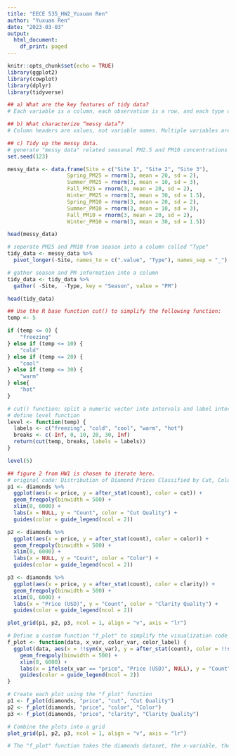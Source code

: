 ```yaml
---
title: "EECE 535_HW2_Yuxuan Ren"
author: "Yuxuan Ren"
date: "2023-03-03"
output:
  html_document:
    df_print: paged
---
```


```r
knitr::opts_chunk$set(echo = TRUE)
library(ggplot2)
library(cowplot)
library(dplyr)
library(tidyverse)
```

```r
## a) What are the key features of tidy data?
# Each variable is a column, each observation is a row, and each type of observational unit is a table. (Wickham et al., 2014)

## b) What characterize “messy data”?
# Column headers are values, not variable names. Multiple variables are stored in one column. Variables are stored in both rows and columns. Multiple types of observational units are stored in the same table. A single observational unit is stored in multiple tables. (Wickham et al., 2014)

## c) Tidy up the messy data.
# generate "messy data" related seasonal PM2.5 and PM10 concentrations from 3 sites (FAKE)
set.seed(123)

messy_data <- data.frame(Site = c("Site 1", "Site 2", "Site 3"),
                   Spring_PM25 = rnorm(3, mean = 20, sd = 2),
                   Summer_PM25 = rnorm(3, mean = 10, sd = 3),
                   Fall_PM25 = rnorm(3, mean = 20, sd = 2),
                   Winter_PM25 = rnorm(3, mean = 30, sd = 1.5),
                   Spring_PM10 = rnorm(3, mean = 20, sd = 2),
                   Summer_PM10 = rnorm(3, mean = 10, sd = 3),
                   Fall_PM10 = rnorm(3, mean = 20, sd = 2),
                   Winter_PM10 = rnorm(3, mean = 30, sd = 1.5))

head(messy_data)

# seperate PM25 and PM10 from season into a column called "Type"
tidy_data <- messy_data %>%
  pivot_longer(-Site, names_to = c(".value", "Type"), names_sep = "_")

# gather season and PM information into a column
tidy_data <- tidy_data %>%
  gather( -Site,  -Type, key = "Season", value = "PM")

head(tidy_data)

```

```r
## Use the R base function cut() to simplify the following function:
temp <- 5

if (temp <= 0) { 
    "freezing"
} else if (temp <= 10) { 
    "cold"
} else if (temp <= 20) { 
    "cool"
} else if (temp <= 30) { 
    "warm"
} else{
    "hot"
}

# cut() function: split a numeric vector into intervals and label intervals with names
# define level function
level <- function(temp) {
  labels <- c("freezing", "cold", "cool", "warm", "hot")
  breaks <- c(-Inf, 0, 10, 20, 30, Inf)
  return(cut(temp, breaks, labels = labels))
}

level(5)
```

```r
## figure 2 from HW1 is chosen to iterate here.
# original code: Distribution of Diamond Prices Classified by Cut, Color, and Clarity
p1 <- diamonds %>%
  ggplot(aes(x = price, y = after_stat(count), color = cut)) +
  geom_freqpoly(binwidth = 500) +
  xlim(0, 6000) +
  labs(x = NULL, y = "Count", color = "Cut Quality") +
  guides(color = guide_legend(ncol = 2))

p2 <- diamonds %>%
  ggplot(aes(x = price, y = after_stat(count), color = color)) +
  geom_freqpoly(binwidth = 500) +
  xlim(0, 6000) +
  labs(x = NULL, y = "Count", color = "Color") +
  guides(color = guide_legend(ncol = 2))

p3 <- diamonds %>%
  ggplot(aes(x = price, y = after_stat(count), color = clarity)) +
  geom_freqpoly(binwidth = 500) +
  xlim(0, 6000) +
  labs(x = "Price (USD)", y = "Count", color = "Clarity Quality") +
  guides(color = guide_legend(ncol = 2))

plot_grid(p1, p2, p3, ncol = 1, align = "v", axis = "lr")

# Define a custom function "f_plot" to simplify the visualization code
f_plot <- function(data, x_var, color_var, color_label) {
  ggplot(data, aes(x = !!sym(x_var), y = after_stat(count), color = !!sym(color_var))) +
    geom_freqpoly(binwidth = 500) +
    xlim(0, 6000) +
    labs(x = ifelse(x_var == "price", "Price (USD)", NULL), y = "Count", color = color_label) +
    guides(color = guide_legend(ncol = 2))
}

# Create each plot using the "f_plot" function
p1 <- f_plot(diamonds, "price", "cut", "Cut Quality")
p2 <- f_plot(diamonds, "price", "color", "Color")
p3 <- f_plot(diamonds, "price", "clarity", "Clarity Quality")

# Combine the plots into a grid
plot_grid(p1, p2, p3, ncol = 1, align = "v", axis = "lr")

# The "f_plot" function takes the diamonds dataset, the x-variable, the color-variable, and the label for the color scale as input. It creates the plot using the ggplot2 syntax and returns the plot object. The resulting figure is the same as the original code, but with less duplication of code and improved readability.
```